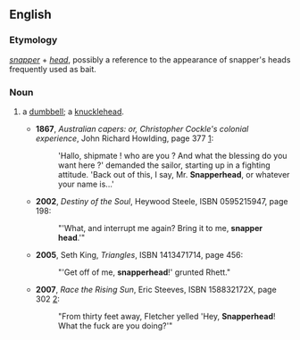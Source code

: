 ==English==

===Etymology===
''[[snapper]]'' + ''[[head]]'', possibly a reference to the appearance of snapper's heads frequently used as bait.

===Noun===
{{en-noun}}

# {{context|slang|lang=en}} a [[dumbbell]]; a [[knucklehead]].
#* '''1867''', ''Australian capers: or, Christopher Cockle's colonial experience'', John Richard Howlding, page 377 [http://books.google.com/books?id=CMsBAAAAQAAJ]:
#*: 'Hallo, shipmate ! who are you ? And what the blessing do you want here ?' demanded the sailor, starting up in a fighting attitude. 'Back out of this, I say, Mr. '''Snapperhead''', or whatever your name is...'
#* '''2002''', ''Destiny of the Soul'', Heywood Steele, ISBN 0595215947, page 198:
#*: "'What, and interrupt me again? Bring it to me, '''snapper head'''.'"
#* '''2005''', Seth King, ''Triangles'', ISBN 1413471714, page 456:
#*: "'Get off of me, '''snapperhead'''!' grunted Rhett."
#* '''2007''', ''Race the Rising Sun'', Eric Steeves, ISBN 158832172X, page 302 [http://books.google.com/books?id=qGDX7wnPaZAC]:
#*: "From thirty feet away, Fletcher yelled 'Hey, '''Snapperhead'''! What the fuck are you doing?'"